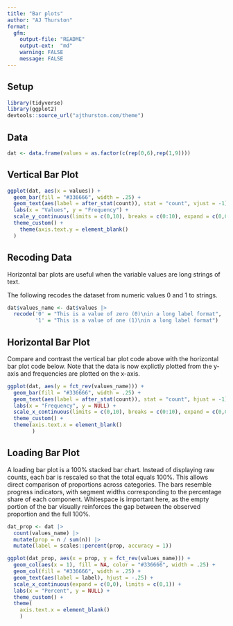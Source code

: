 ```yaml
---
title: "Bar plots"
author: "AJ Thurston"
format:
  gfm:
    output-file: "README"
    output-ext:  "md"
    warning: FALSE
    message: FALSE
---
```


## Setup

```r
library(tidyverse)
library(ggplot2)
devtools::source_url("ajthurston.com/theme")
```

## Data
```r
dat <- data.frame(values = as.factor(c(rep(0,6),rep(1,9))))
```

## Vertical Bar Plot

```r
ggplot(dat, aes(x = values)) +
  geom_bar(fill = "#336666", width = .25) +
  geom_text(aes(label = after_stat(count)), stat = "count", vjust = -1) +
  labs(x = "Values", y = "Frequency") +
  scale_y_continuous(limits = c(0,10), breaks = c(0:10), expand = c(0,0)) +
  theme_custom() +
    theme(axis.text.y = element_blank()
  )
```

## Recoding Data

Horizontal bar plots are useful when the variable values are long strings of text.

The following recodes the dataset from numeric values 0 and 1 to strings.

```r
dat$values_name <- dat$values |>
  recode('0' = "This is a value of zero (0)\nin a long label format",
         '1' = "This is a value of one (1)\nin a long label format")
```

## Horizontal Bar Plot

Compare and contrast the vertical bar plot code above with the horizontal bar plot code below. Note that the data is now explictly plotted from the y-axis and frequencies are plotted on the x-axis.

```r
ggplot(dat, aes(y = fct_rev(values_name))) +
  geom_bar(fill = "#336666", width = .25) +
  geom_text(aes(label = after_stat(count)), stat = "count", hjust = -1) +
  labs(x = "Frequency", y = NULL) +
  scale_x_continuous(limits = c(0,10), breaks = c(0:10), expand = c(0,0)) +
  theme_custom() +
  theme(axis.text.x = element_blank()
        )
```

## Loading Bar Plot

A loading bar plot is a 100% stacked bar chart. Instead of displaying raw counts, each bar is rescaled so that the total equals 100%. This allows direct comparison of proportions across categories. The bars resemble progress indicators, with segment widths corresponding to the percentage share of each component. Whitespace is important here, as the empty portion of the bar visually reinforces the gap between the observed proportion and the full 100%.

```r
dat_prop <- dat |>
  count(values_name) |>
  mutate(prop = n / sum(n)) |>
  mutate(label = scales::percent(prop, accuracy = 1))

ggplot(dat_prop, aes(x = prop, y = fct_rev(values_name))) +
  geom_col(aes(x = 1), fill = NA, color = "#336666", width = .25) +
  geom_col(fill = "#336666", width = .25) +
  geom_text(aes(label = label), hjust = -.25) +
  scale_x_continuous(expand = c(0,0), limits = c(0,1)) +
  labs(x = "Percent", y = NULL) +
  theme_custom() +
  theme(
    axis.text.x = element_blank()
    )
```